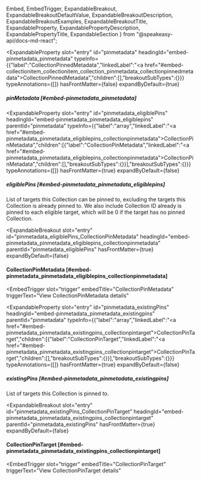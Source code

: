   Embed,
  EmbedTrigger,
  ExpandableBreakout,
  ExpandableBreakoutDefaultValue,
  ExpandableBreakoutDescription,
  ExpandableBreakoutExamples,
  ExpandableBreakoutTitle,
  ExpandableProperty,
  ExpandablePropertyDescription,
  ExpandablePropertyTitle,
  ExpandableSection
} from "@speakeasy-api/docs-md-react";

<ExpandableSection>

<ExpandableProperty
  slot="entry"
  id="pinmetadata"
  headingId="embed-pinmetadata_pinmetadata"
  typeInfo={{"label":"CollectionPinnedMetadata","linkedLabel":"<a href=\"#embed-collectionitem_collectionitem_collection_pinmetadata_collectionpinnedmetadata\">CollectionPinnedMetadata</a>","children":[],"breakoutSubTypes":{}}}
  typeAnnotations={[]}
  hasFrontMatter={false}
  expandByDefault={true}
>

<ExpandablePropertyTitle slot="title">

##### pinMetadata [#embed-pinmetadata_pinmetadata]

</ExpandablePropertyTitle>

</ExpandableProperty>

<ExpandableProperty
  slot="entry"
  id="pinmetadata_eligiblePins"
  headingId="embed-pinmetadata_pinmetadata_eligiblepins"
  parentId="pinmetadata"
  typeInfo={{"label":"array","linkedLabel":"<a href=\"#embed-pinmetadata_pinmetadata_eligiblepins_collectionpinmetadata\">CollectionPinMetadata</a>","children":[{"label":"CollectionPinMetadata","linkedLabel":"<a href=\"#embed-pinmetadata_pinmetadata_eligiblepins_collectionpinmetadata\">CollectionPinMetadata</a>","children":[],"breakoutSubTypes":{}}],"breakoutSubTypes":{}}}
  typeAnnotations={[]}
  hasFrontMatter={true}
  expandByDefault={false}
>

<ExpandablePropertyTitle slot="title">

##### eligiblePins [#embed-pinmetadata_pinmetadata_eligiblepins]

</ExpandablePropertyTitle>

<ExpandablePropertyDescription slot="description">

List of targets this Collection can be pinned to, excluding the targets this Collection is already pinned to. We also include Collection ID already is pinned to each eligible target, which will be 0 if the target has no pinned Collection.

</ExpandablePropertyDescription>

</ExpandableProperty>

<ExpandableBreakout
  slot="entry"
  id="pinmetadata_eligiblePins_CollectionPinMetadata"
  headingId="embed-pinmetadata_pinmetadata_eligiblepins_collectionpinmetadata"
  parentId="pinmetadata_eligiblePins"
  hasFrontMatter={true}
  expandByDefault={false}
>

<ExpandableBreakoutTitle slot="title">

#### CollectionPinMetadata [#embed-pinmetadata_pinmetadata_eligiblepins_collectionpinmetadata]

</ExpandableBreakoutTitle>

<ExpandableBreakoutDescription slot="description">

</ExpandableBreakoutDescription>

<ExpandableBreakoutExamples slot="examples">

</ExpandableBreakoutExamples>

<ExpandableBreakoutDefaultValue slot="defaultValue">

</ExpandableBreakoutDefaultValue>

<Embed slot="embed">

<EmbedTrigger
  slot="trigger"
  embedTitle="CollectionPinMetadata"
  triggerText="View CollectionPinMetadata details"
>

<Embedcollectionpinmetadata />

</EmbedTrigger>

</Embed>

</ExpandableBreakout>

<ExpandableProperty
  slot="entry"
  id="pinmetadata_existingPins"
  headingId="embed-pinmetadata_pinmetadata_existingpins"
  parentId="pinmetadata"
  typeInfo={{"label":"array","linkedLabel":"<a href=\"#embed-pinmetadata_pinmetadata_existingpins_collectionpintarget\">CollectionPinTarget</a>","children":[{"label":"CollectionPinTarget","linkedLabel":"<a href=\"#embed-pinmetadata_pinmetadata_existingpins_collectionpintarget\">CollectionPinTarget</a>","children":[],"breakoutSubTypes":{}}],"breakoutSubTypes":{}}}
  typeAnnotations={[]}
  hasFrontMatter={true}
  expandByDefault={false}
>

<ExpandablePropertyTitle slot="title">

##### existingPins [#embed-pinmetadata_pinmetadata_existingpins]

</ExpandablePropertyTitle>

<ExpandablePropertyDescription slot="description">

List of targets this Collection is pinned to.

</ExpandablePropertyDescription>

</ExpandableProperty>

<ExpandableBreakout
  slot="entry"
  id="pinmetadata_existingPins_CollectionPinTarget"
  headingId="embed-pinmetadata_pinmetadata_existingpins_collectionpintarget"
  parentId="pinmetadata_existingPins"
  hasFrontMatter={true}
  expandByDefault={false}
>

<ExpandableBreakoutTitle slot="title">

#### CollectionPinTarget [#embed-pinmetadata_pinmetadata_existingpins_collectionpintarget]

</ExpandableBreakoutTitle>

<ExpandableBreakoutDescription slot="description">

</ExpandableBreakoutDescription>

<ExpandableBreakoutExamples slot="examples">

</ExpandableBreakoutExamples>

<ExpandableBreakoutDefaultValue slot="defaultValue">

</ExpandableBreakoutDefaultValue>

<Embed slot="embed">

<EmbedTrigger
  slot="trigger"
  embedTitle="CollectionPinTarget"
  triggerText="View CollectionPinTarget details"
>

<Embedcollectionpintarget />

</EmbedTrigger>

</Embed>

</ExpandableBreakout>

</ExpandableSection>